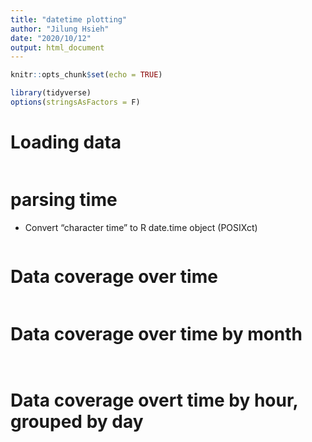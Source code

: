 ```yaml
---
title: "datetime plotting"
author: "Jilung Hsieh"
date: "2020/10/12"
output: html_document
---
```


```r
knitr::opts_chunk$set(echo = TRUE)
```

```r
library(tidyverse)
options(stringsAsFactors = F)
```

# Loading data
```r


```


# parsing time
- Convert "character time"  to R date.time object (POSIXct)
```r


    
```


# Data coverage over time
```r



```


# Data coverage over time by month
```r




```

```r





```



# Data coverage overt time by hour, grouped by day
```r







```





